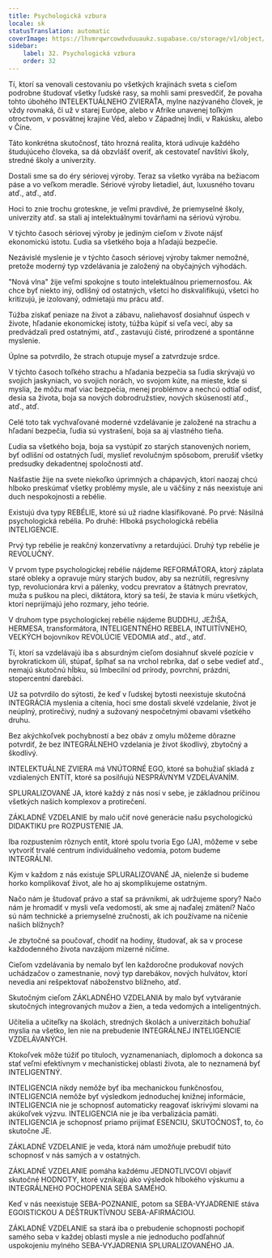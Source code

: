 ```yaml
---
title: Psychologická vzbura
locale: sk
statusTranslation: automatic
coverImage: https://lhvmrqwrcowdvduuaukz.supabase.co/storage/v1/object/public/strapi-uploads/small_cover-educacion-fundamental.webp-2d51a7828a2b1309555be27f7e2a61a0.webp
sidebar:
    label: 32. Psychologická vzbura
    order: 32
---
```

Tí, ktorí sa venovali cestovaniu po všetkých krajinách sveta s cieľom podrobne študovať všetky ľudské rasy, sa mohli sami presvedčiť, že povaha tohto úbohého INTELEKTUÁLNEHO ZVIERAŤA, mylne nazývaného človek, je vždy rovnaká, či už v starej Európe, alebo v Afrike unavenej toľkým otroctvom, v posvätnej krajine Véd, alebo v Západnej Indii, v Rakúsku, alebo v Číne.

Táto konkrétna skutočnosť, táto hrozná realita, ktorá udivuje každého študujúceho človeka, sa dá obzvlášť overiť, ak cestovateľ navštívi školy, stredné školy a univerzity.

Dostali sme sa do éry sériovej výroby. Teraz sa všetko vyrába na bežiacom páse a vo veľkom meradle. Sériové výroby lietadiel, áut, luxusného tovaru atď., atď., atď.

Hoci to znie trochu groteskne, je veľmi pravdivé, že priemyselné školy, univerzity atď. sa stali aj intelektuálnymi továrňami na sériovú výrobu.

V týchto časoch sériovej výroby je jediným cieľom v živote nájsť ekonomickú istotu. Ľudia sa všetkého boja a hľadajú bezpečie.

Nezávislé myslenie je v týchto časoch sériovej výroby takmer nemožné, pretože moderný typ vzdelávania je založený na obyčajných výhodách.

"Nová vlna" žije veľmi spokojne s touto intelektuálnou priemernosťou. Ak chce byť niekto iný, odlišný od ostatných, všetci ho diskvalifikujú, všetci ho kritizujú, je izolovaný, odmietajú mu prácu atď.

Túžba získať peniaze na život a zábavu, naliehavosť dosiahnuť úspech v živote, hľadanie ekonomickej istoty, túžba kúpiť si veľa vecí, aby sa predvádzali pred ostatnými, atď., zastavujú čisté, prirodzené a spontánne myslenie.

Úplne sa potvrdilo, že strach otupuje myseľ a zatvrdzuje srdce.

V týchto časoch toľkého strachu a hľadania bezpečia sa ľudia skrývajú vo svojich jaskyniach, vo svojich norách, vo svojom kúte, na mieste, kde si myslia, že môžu mať viac bezpečia, menej problémov a nechcú odtiaľ odísť, desia sa života, boja sa nových dobrodružstiev, nových skúseností atď., atď., atď.

Celé toto tak vychvaľované moderné vzdelávanie je založené na strachu a hľadaní bezpečia, ľudia sú vystrašení, boja sa aj vlastného tieňa.

Ľudia sa všetkého boja, boja sa vystúpiť zo starých stanovených noriem, byť odlišní od ostatných ľudí, myslieť revolučným spôsobom, prerušiť všetky predsudky dekadentnej spoločnosti atď.

Našťastie žije na svete niekoľko úprimných a chápavých, ktorí naozaj chcú hlboko preskúmať všetky problémy mysle, ale u väčšiny z nás neexistuje ani duch nespokojnosti a rebélie.

Existujú dva typy REBÉLIE, ktoré sú už riadne klasifikované. Po prvé: Násilná psychologická rebélia. Po druhé: Hlboká psychologická rebélia INTELIGENCIE.

Prvý typ rebélie je reakčný konzervatívny a retardujúci. Druhý typ rebélie je REVOLUČNÝ.

V prvom type psychologickej rebélie nájdeme REFORMÁTORA, ktorý záplata staré obleky a opravuje múry starých budov, aby sa nezrútili, regresívny typ, revolucionára krvi a pálenky, vodcu prevratov a štátnych prevratov, muža s puškou na pleci, diktátora, ktorý sa teší, že stavia k múru všetkých, ktorí neprijímajú jeho rozmary, jeho teórie.

V druhom type psychologickej rebélie nájdeme BUDDHU, JEŽIŠA, HERMESA, transformátora, INTELIGENTNÉHO REBELA, INTUITÍVNEHO, VEĽKÝCH bojovníkov REVOLÚCIE VEDOMIA atď., atď., atď.

Tí, ktorí sa vzdelávajú iba s absurdným cieľom dosiahnuť skvelé pozície v byrokratickom úli, stúpať, šplhať sa na vrchol rebríka, dať o sebe vedieť atď., nemajú skutočnú hĺbku, sú Imbecilní od prírody, povrchní, prázdni, stopercentní darebáci.

Už sa potvrdilo do sýtosti, že keď v ľudskej bytosti neexistuje skutočná INTEGRÁCIA myslenia a cítenia, hoci sme dostali skvelé vzdelanie, život je neúplný, protirečivý, nudný a sužovaný nespočetnými obavami všetkého druhu.

Bez akýchkoľvek pochybností a bez obáv z omylu môžeme dôrazne potvrdiť, že bez INTEGRÁLNEHO vzdelania je život škodlivý, zbytočný a škodlivý.

INTELEKTUÁLNE ZVIERA má VNÚTORNÉ EGO, ktoré sa bohužiaľ skladá z vzdialených ENTÍT, ktoré sa posilňujú NESPRÁVNYM VZDELÁVANÍM.

SPLURALIZOVANÉ JA, ktoré každý z nás nosí v sebe, je základnou príčinou všetkých našich komplexov a protirečení.

ZÁKLADNÉ VZDELANIE by malo učiť nové generácie našu psychologickú DIDAKTIKU pre ROZPUSTENIE JA.

Iba rozpustením rôznych entít, ktoré spolu tvoria Ego (JA), môžeme v sebe vytvoriť trvalé centrum individuálneho vedomia, potom budeme INTEGRÁLNI.

Kým v každom z nás existuje SPLURALIZOVANÉ JA, nielenže si budeme horko komplikovať život, ale ho aj skomplikujeme ostatným.

Načo nám je študovať právo a stať sa právnikmi, ak udržujeme spory? Načo nám je hromadiť v mysli veľa vedomostí, ak sme aj naďalej zmätení? Načo sú nám technické a priemyselné zručnosti, ak ich používame na ničenie našich blížnych?

Je zbytočné sa poučovať, chodiť na hodiny, študovať, ak sa v procese každodenného života navzájom mizerné ničíme.

Cieľom vzdelávania by nemalo byť len každoročne produkovať nových uchádzačov o zamestnanie, nový typ darebákov, nových hulvátov, ktorí nevedia ani rešpektovať náboženstvo blížneho, atď.

Skutočným cieľom ZÁKLADNÉHO VZDELANIA by malo byť vytváranie skutočných integrovaných mužov a žien, a teda vedomých a inteligentných.

Učitelia a učiteľky na školách, stredných školách a univerzitách bohužiaľ myslia na všetko, len nie na prebudenie INTEGRÁLNEJ INTELIGENCIE VZDELÁVANÝCH.

Ktokoľvek môže túžiť po tituloch, vyznamenaniach, diplomoch a dokonca sa stať veľmi efektívnym v mechanistickej oblasti života, ale to neznamená byť INTELIGENTNÝ.

INTELIGENCIA nikdy nemôže byť iba mechanickou funkčnosťou, INTELIGENCIA nemôže byť výsledkom jednoduchej knižnej informácie, INTELIGENCIA nie je schopnosť automaticky reagovať iskrivými slovami na akúkoľvek výzvu. INTELIGENCIA nie je iba verbalizácia pamäti. INTELIGENCIA je schopnosť priamo prijímať ESENCIU, SKUTOČNOSŤ, to, čo skutočne JE.

ZÁKLADNÉ VZDELANIE je veda, ktorá nám umožňuje prebudiť túto schopnosť v nás samých a v ostatných.

ZÁKLADNÉ VZDELANIE pomáha každému JEDNOTLIVCOVI objaviť skutočné HODNOTY, ktoré vznikajú ako výsledok hlbokého výskumu a INTEGRÁLNEHO POCHOPENIA SEBA SAMÉHO.

Keď v nás neexistuje SEBA-POZNANIE, potom sa SEBA-VYJADRENIE stáva EGOISTICKOU A DEŠTRUKTÍVNOU SEBA-AFIRMÁCIOU.

ZÁKLADNÉ VZDELANIE sa stará iba o prebudenie schopnosti pochopiť samého seba v každej oblasti mysle a nie jednoducho podľahnúť uspokojeniu mylného SEBA-VYJADRENIA SPLURALIZOVANÉHO JA.

